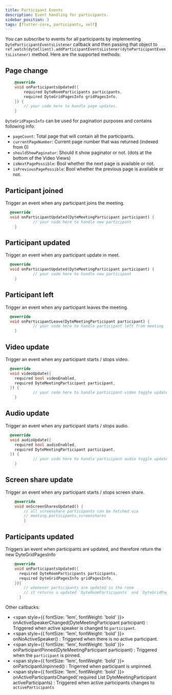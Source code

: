 ```yaml
---
title: Participant Events
description: Event handling for participants.
sidebar_position: 3
tags: [flutter-core, participants, self]
---
```


You can subscribe to events for all participants by implementing
`DyteParticipantEventsListener` callback and then passing that object to
`ref.watch(dyteClient).addParticipantEventsListener(dyteParticipantEventsListener)`
method. Here are the supported methods:

## Page change

```dart
    @override
    void onParticipantsUpdated({
        required DyteRoomParticipants participants,
        required DyteGridPagesInfo gridPagesInfo,
    }) {
        // your code here to handle page updates.
    }
```

`DyteGridPagesInfo` can be used for pagination purposes and contains following
info:

- `pageCount`: Total page that will contain all the participants.
- `currentPageNumber`: Current page number that was returned (indexed from 0)
- `shouldShowPaginator`: Should it show paginator or not. (dots at the bottom of
  the Video Views)
- `isNextPagePossible`: Bool whether the next page is available or not.
- `isPreviousPagePossible`: Bool whether the previous page is available or not.

## Participant joined

Trigger an event when any participant joins the meeting.

```dart
  @override
  void onParticipantUpdated(DyteMeetingParticipant participant) {
            // your code here to handle new participant
    }
```

## Participant updated

Trigger an event when any participant update in meet.

```dart
  @override
  void onParticipantUpdated(DyteMeetingParticipant participant) {
            // your code here to handle new participant
    }
```

## Participant left

Trigger an event when any participant leaves the meeting.

```dart
  @override
  void onParticipantLeave(DyteMeetingParticipant participant) {
            // your code here to handle participant left from meeting
    }
```

## Video update

Trigger an event when any participant starts / stops video.

```dart
  @override
  void videoUpdate({
    required bool videoEnabled,
    required DyteMeetingParticipant participant,
  }) {
            // your code here to handle participant video toggle update
    }
```

## Audio update

Trigger an event when any participant starts / stops audio.

```dart
  @override
  void audioUpdate({
    required bool audioEnabled,
    required DyteMeetingParticipant participant,
  }) {
            // your code here to handle participant audio toggle update
    }
```

## Screen share update

Trigger an event when any participant starts / stops screen share.

```dart
    @override
    void onScreenSharesUpdated() {
        // all screenshare participants can be fetched via
        // meeting.participants.screenshares
        }
```

## Participants updated

Triggers an event when participants are updated, and therefore return the new
DyteGridPagesInfo

```dart
    @override
    void onParticipantsUpdated({
      required DyteRoomParticipants participants,
      required DyteGridPagesInfo gridPagesInfo,
    }){
        // whenever participants are updated in the room
        // it returns a updated `DyteRoomParticipants` and `DyteGridPagesInfo` with it.
      }
```

Other callbacks:

- <span style={{ fontSize: '1em', fontWeight: 'bold' }}>
    onActiveSpeakerChanged(DyteMeetingParticipant participant)
  </span>
  : Triggered when active speaker is changed to <code>participant</code>.
- <span style={{ fontSize: '1em', fontWeight: 'bold' }}>
    onNoActiveSpeaker()
  </span>
  : Triggered when there is no active participant.
- <span style={{ fontSize: '1em', fontWeight: 'bold' }}>
    onParticipantPinned(DyteMeetingParticipant participant)
  </span>
  : Triggered when the <code>participant</code> is pinned.
- <span style={{ fontSize: '1em', fontWeight: 'bold' }}>
    onParticipantUnpinned()
  </span>
  : Trigerred when participant is unpinned.
- <span style={{ fontSize: '1em', fontWeight: 'bold' }}>
    onActiveParticipantsChanged(`required List DyteMeetingParticipant
    activeParticipants)
  </span>
  : Triggered when active participants changes to <code>
    activeParticipants
  </code>
